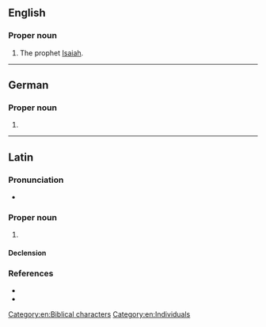 {{also|Isaías}}
==English==

===Proper noun===
{{en-proper noun}}

# The prophet [[Isaiah]].

[[Category:en:Biblical characters]]
[[Category:en:Individuals]]

----

==German==

===Proper noun===
{{head|de|proper noun}}

# {{alternative form of|Jesaja||the biblical character [[Isaiah]]|lang=de}}

----

==Latin==

===Pronunciation===
* {{la-IPA|Īsāi.ās|eccl=yes}}

===Proper noun===
{{la-proper noun|Īsāiās|Īsāiae|m|first}}

# {{lb|la|Vulgate spelling}} {{alternative spelling of|Ēsāiās|lang=la}}

====Declension====
{{la-ndecl|Īsāiās<1>|acc_sg=Īsāiān/Īsāiam}}

===References===
* {{R:L&S|Īsaias}}
* {{R:Gaffiot|Isāĭās|p=860/1}}
